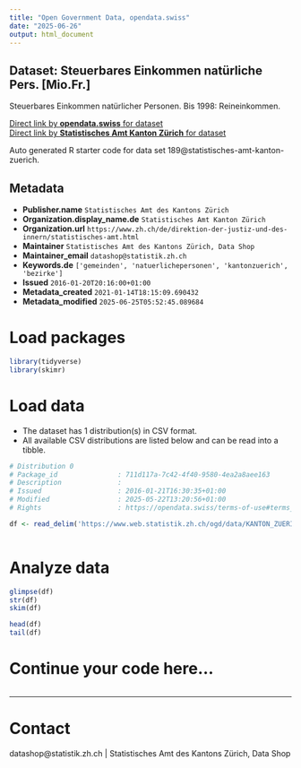```yaml
---
title: "Open Government Data, opendata.swiss"
date: "2025-06-26"
output: html_document
---
```


## Dataset: Steuerbares Einkommen natürliche Pers. [Mio.Fr.]

Steuerbares Einkommen natürlicher Personen. Bis 1998: Reineinkommen.

[Direct link by **opendata.swiss** for dataset](https://opendata.swiss/de/dataset/steuerbares-einkommen-naturliche-pers-mio-fr)<br>
[Direct link by **Statistisches Amt Kanton Zürich** for dataset](https://www.zh.ch/de/politik-staat/gemeinden/gemeindeportraet.html)

Auto generated R starter code for data set 189@statistisches-amt-kanton-zuerich.

## Metadata

- **Publisher.name** `Statistisches Amt des Kantons Zürich`
- **Organization.display_name.de** `Statistisches Amt Kanton Zürich`
- **Organization.url** `https://www.zh.ch/de/direktion-der-justiz-und-des-innern/statistisches-amt.html`
- **Maintainer** `Statistisches Amt des Kantons Zürich, Data Shop`
- **Maintainer_email** `datashop@statistik.zh.ch`
- **Keywords.de** `['gemeinden', 'natuerlichepersonen', 'kantonzuerich', 'bezirke']`
- **Issued** `2016-01-20T20:16:00+01:00`
- **Metadata_created** `2021-01-14T18:15:09.690432`
- **Metadata_modified** `2025-06-25T05:52:45.089684`


# Load packages

```r

library(tidyverse)
library(skimr)

```

# Load data

-   The dataset has 1 distribution(s) in CSV format.
-   All available CSV distributions are listed below and can be read into a tibble.

```r

# Distribution 0
# Package_id               : 711d117a-7c42-4f40-9580-4ea2a8aee163
# Description              : 
# Issued                   : 2016-01-21T16:30:35+01:00
# Modified                 : 2025-05-22T13:20:56+01:00
# Rights                   : https://opendata.swiss/terms-of-use#terms_by

df <- read_delim('https://www.web.statistik.zh.ch/ogd/data/KANTON_ZUERICH_283.csv')



```

# Analyze data

```r

glimpse(df)
str(df)
skim(df)

head(df)
tail(df)

```

# Continue your code here...

```r

```

------------------------------------------------------------------------

# Contact

datashop@statistik.zh.ch | Statistisches Amt des Kantons Zürich, Data Shop
